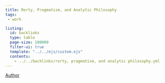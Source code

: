 ```yaml
---
title: Rorty, Pragmatism, and Analytic Philosophy
tags: 
 - work 

listing:
  id: backlinks
  type: table
  page-size: 100000
  filter-ui: true
  template: "../../ejs/custom.ejs"
  contents:
    - ../../backlinks/rorty, pragmatism, and analytic philosophy.yml
---
```


[Author](/docs/phil/Cheryl Misak.html)

